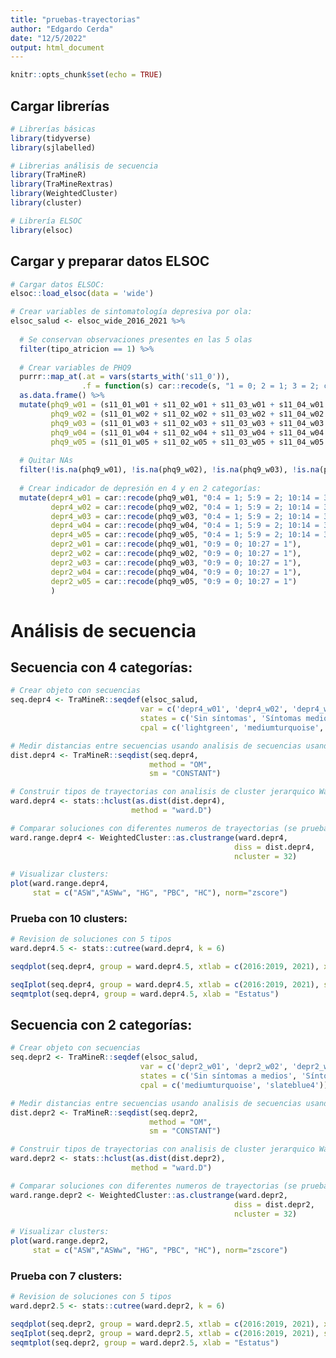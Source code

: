 ```yaml
---
title: "pruebas-trayectorias"
author: "Edgardo Cerda"
date: "12/5/2022"
output: html_document
---
```


```r
knitr::opts_chunk$set(echo = TRUE)
```

## Cargar librerías

```r
# Librerías básicas
library(tidyverse)
library(sjlabelled)

# Librerias análisis de secuencia
library(TraMineR)
library(TraMineRextras)
library(WeightedCluster)
library(cluster)

# Librería ELSOC
library(elsoc)
```

## Cargar y preparar datos ELSOC

```r

# Cargar datos ELSOC:
elsoc::load_elsoc(data = 'wide')

# Crear variables de sintomatología depresiva por ola:
elsoc_salud <- elsoc_wide_2016_2021 %>% 
  
  # Se conservan observaciones presentes en las 5 olas
  filter(tipo_atricion == 1) %>% 
  
  # Crear variables de PHQ9
  purrr::map_at(.at = vars(starts_with('s11_0')), 
                .f = function(s) car::recode(s, "1 = 0; 2 = 1; 3 = 2; c(4, 5) = 3; c(-888, -999) = NA")) %>%
  as.data.frame() %>%  
  mutate(phq9_w01 = (s11_01_w01 + s11_02_w01 + s11_03_w01 + s11_04_w01 + s11_05_w01 + s11_06_w01 + s11_07_w01 + s11_08_w01 + s11_09_w01),
         phq9_w02 = (s11_01_w02 + s11_02_w02 + s11_03_w02 + s11_04_w02 + s11_05_w02 + s11_06_w02 + s11_07_w02 + s11_08_w02 + s11_09_w02),
         phq9_w03 = (s11_01_w03 + s11_02_w03 + s11_03_w03 + s11_04_w03 + s11_05_w03 + s11_06_w03 + s11_07_w03 + s11_08_w03 + s11_09_w03),
         phq9_w04 = (s11_01_w04 + s11_02_w04 + s11_03_w04 + s11_04_w04 + s11_05_w04 + s11_06_w04 + s11_07_w04 + s11_08_w04 + s11_09_w04),
         phq9_w05 = (s11_01_w05 + s11_02_w05 + s11_03_w05 + s11_04_w05 + s11_05_w05 + s11_06_w05 + s11_07_w05 + s11_08_w05 + s11_09_w05)) %>% 
  
  # Quitar NAs
  filter(!is.na(phq9_w01), !is.na(phq9_w02), !is.na(phq9_w03), !is.na(phq9_w04), !is.na(phq9_w05)) %>% 
  
  # Crear indicador de depresión en 4 y en 2 categorías:
  mutate(depr4_w01 = car::recode(phq9_w01, "0:4 = 1; 5:9 = 2; 10:14 = 3; 15:27 = 4"), 
         depr4_w02 = car::recode(phq9_w02, "0:4 = 1; 5:9 = 2; 10:14 = 3; 15:27 = 4"), 
         depr4_w03 = car::recode(phq9_w03, "0:4 = 1; 5:9 = 2; 10:14 = 3; 15:27 = 4"), 
         depr4_w04 = car::recode(phq9_w04, "0:4 = 1; 5:9 = 2; 10:14 = 3; 15:27 = 4"), 
         depr4_w05 = car::recode(phq9_w05, "0:4 = 1; 5:9 = 2; 10:14 = 3; 15:27 = 4"),
         depr2_w01 = car::recode(phq9_w01, "0:9 = 0; 10:27 = 1"), 
         depr2_w02 = car::recode(phq9_w02, "0:9 = 0; 10:27 = 1"), 
         depr2_w03 = car::recode(phq9_w03, "0:9 = 0; 10:27 = 1"),  
         depr2_w04 = car::recode(phq9_w04, "0:9 = 0; 10:27 = 1"), 
         depr2_w05 = car::recode(phq9_w05, "0:9 = 0; 10:27 = 1")
         )

```

# Análisis de secuencia

## Secuencia con 4 categorías:

```r

# Crear objeto con secuencias
seq.depr4 <- TraMineR::seqdef(elsoc_salud, 
                             var = c('depr4_w01', 'depr4_w02', 'depr4_w03', 'depr4_w04', 'depr4_w05'), 
                             states = c('Sin síntomas', 'Síntomas medios', 'Síntomas moderados', 'Síntomas severos'), 
                             cpal = c('lightgreen', 'mediumturquoise', 'skyblue3', 'slateblue4'))

# Medir distancias entre secuencias usando analisis de secuencias usando optimal matching analysis
dist.depr4 <- TraMineR::seqdist(seq.depr4,
                               method = "OM",
                               sm = "CONSTANT")

# Construir tipos de trayectorias con analisis de cluster jerarquico Ward
ward.depr4 <- stats::hclust(as.dist(dist.depr4),
                           method = "ward.D")

# Comparar soluciones con diferentes numeros de trayectorias (se prueban de 1 a 15 clusters)
ward.range.depr4 <- WeightedCluster::as.clustrange(ward.depr4,
                                                  diss = dist.depr4, 
                                                  ncluster = 32)

# Visualizar clusters:
plot(ward.range.depr4, 
     stat = c("ASW","ASWw", "HG", "PBC", "HC"), norm="zscore")
```

### Prueba con 10 clusters:


```r
# Revision de soluciones con 5 tipos
ward.depr4.5 <- stats::cutree(ward.depr4, k = 6)

seqdplot(seq.depr4, group = ward.depr4.5, xtlab = c(2016:2019, 2021), xlab = "Tiempo")

seqIplot(seq.depr4, group = ward.depr4.5, xtlab = c(2016:2019, 2021), sortv = "from.start", xlab = "Tiempo")
seqmtplot(seq.depr4, group = ward.depr4.5, xlab = "Estatus")


```

## Secuencia con 2 categorías:

```r

# Crear objeto con secuencias
seq.depr2 <- TraMineR::seqdef(elsoc_salud, 
                             var = c('depr2_w01', 'depr2_w02', 'depr2_w03', 'depr2_w04', 'depr2_w05'), 
                             states = c('Sin síntomas a medios', 'Síntomas moderados a severos'), 
                             cpal = c('mediumturquoise', 'slateblue4'))

# Medir distancias entre secuencias usando analisis de secuencias usando optimal matching analysis
dist.depr2 <- TraMineR::seqdist(seq.depr2,
                               method = "OM",
                               sm = "CONSTANT")

# Construir tipos de trayectorias con analisis de cluster jerarquico Ward
ward.depr2 <- stats::hclust(as.dist(dist.depr2),
                           method = "ward.D")

# Comparar soluciones con diferentes numeros de trayectorias (se prueban de 1 a 15 clusters)
ward.range.depr2 <- WeightedCluster::as.clustrange(ward.depr2,
                                                  diss = dist.depr2, 
                                                  ncluster = 32)

# Visualizar clusters:
plot(ward.range.depr2, 
     stat = c("ASW","ASWw", "HG", "PBC", "HC"), norm="zscore")

```

### Prueba con 7 clusters:


```r
# Revision de soluciones con 5 tipos
ward.depr2.5 <- stats::cutree(ward.depr2, k = 6)

seqdplot(seq.depr2, group = ward.depr2.5, xtlab = c(2016:2019, 2021), xlab = "Tiempo")
seqIplot(seq.depr2, group = ward.depr2.5, xtlab = c(2016:2019, 2021), sortv = "from.start", xlab = "Tiempo")
seqmtplot(seq.depr2, group = ward.depr2.5, xlab = "Estatus")


```

